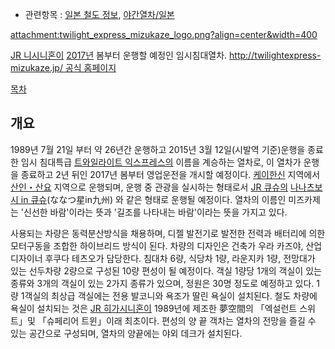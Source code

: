 {{{+1 TWILIGHT EXPRESS 瑞風 }}}
* 관련항목 : [[일본 철도 정보]], [[야간열차/일본]]

attachment:twilight_express_mizukaze_logo.png?align=center&width=400

[[JR 니시니혼]]이 [[2017년]] 봄부터 운행할 예정인 임시침대열차. [[http://twilightexpress-mizukaze.jp/ 공식 홈페이지]]

[[목차]]
== 개요 ==
1989년 7월 21일 부터 약 26년간 운행하고 2015년 3월 12일(시발역 기준)운행을 종료한 임시 침대특급 [[트와일라이트 익스프레스]]의 이름을 계승하는 열차로, 이 열차가 운행을 종료하고 2년 뒤인 2017년 봄부터 영업운전을 개시할 예정이다. [[케이한신]] 지역에서 [[주고쿠|산인・산요]] 지역으로 운행되며, 운행 중 관광을 실시하는 형태로서 [[JR 큐슈]]의 [[나나츠보시 in 큐슈]](ななつ星in九州) 와 같은 형태로 운행될 예정이다. 열차의 이름인 미즈카제는 '신선한 바람'이라는 뜻과 '길조를 나타내는 바람'이라는 뜻을 가지고 있다.

사용되는 차량은 동력분산방식을 채용하며, 디젤 발전기로 발전한 전력과 배터리에 의한 모터구동을 조합한 하이브리드 방식이 된다. 차량의 디자인은 건축가 우라 카즈야, 산업 디자이너 후쿠다 테츠오가 담당한다. 침대차 6량, 식당차 1량, 라운지카 1량, 전망대가 있는 선두차량 2량으로 구성된 10량 편성이 될 예정이다. 객실 1량당 1개의 객실이 있는 종류와 3개의 객실이 있는 2가지 종류가 있으며, 정원은 30명 정도로 예정하고 있다. 1량 1객실의 최상급 객실에는 전용 발코니와 욕조가 딸린 욕실이 설치된다. 철도 차량에 욕실이 설치되는 것은 [[JR 히가시니혼]]이 1989년에 제조한 夢空間의 「엑설런트 스위트」및 「슈페리어 트윈」이래 최초이다. 편성의 양 끝 객차는 열차의 전망을 즐길 수 있는 공간으로 구성되며, 열차의 양끝에는 야외 데크가 설치된다.
